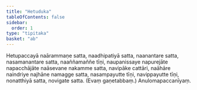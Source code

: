 ```yaml
---
title: "Hetuduka"
tableOfContents: false
sidebar:
  order: 1
type: "tipitaka"
basket: "ab"
---
```



<DynamicBreadcrumb />

<Division number="74">

<Paragraph number="1861">
Hetupaccayā naārammaṇe satta, naadhipatiyā satta, naanantare satta, nasamanantare satta, naaññamaññe tīṇi, naupanissaye napurejāte napacchājāte naāsevane nakamme satta, navipāke cattāri, naāhāre naindriye najhāne namagge satta, nasampayutte tīṇi, navippayutte tīṇi, nonatthiyā satta, novigate satta. (Evaṃ gaṇetabbaṃ.)

</Paragraph>
</Division>

<Paragraph number="1862" type="center">
Anulomapaccanīyaṃ.
</Paragraph>